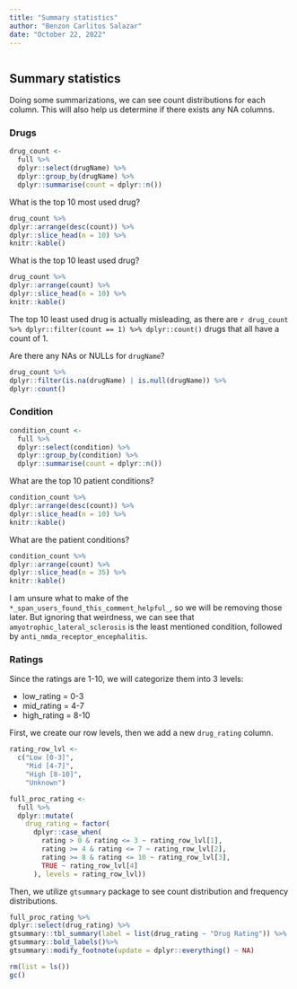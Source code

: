 ```yaml
---
title: "Summary statistics"
author: "Benzon Carlitos Salazar"
date: "October 22, 2022"
---
```


```r
```

## Summary statistics

Doing some summarizations, we can see count distributions for each column. This 
will also help us determine if there exists any NA columns.

### Drugs

```r
drug_count <-
  full %>%
  dplyr::select(drugName) %>%
  dplyr::group_by(drugName) %>%
  dplyr::summarise(count = dplyr::n())
```

What is the top 10 most used drug?

```r
drug_count %>%
dplyr::arrange(desc(count)) %>%
dplyr::slice_head(n = 10) %>%
knitr::kable()
```

What is the top 10 least used drug?

```r
drug_count %>%
dplyr::arrange(count) %>%
dplyr::slice_head(n = 10) %>%
knitr::kable()
```

The top 10 least used drug is actually misleading, as there are 
`r drug_count %>% dplyr::filter(count == 1) %>% dplyr::count()` drugs that all 
have a count of 1.

Are there any NAs or NULLs for `drugName`?

```r
drug_count %>%
dplyr::filter(is.na(drugName) | is.null(drugName)) %>%
dplyr::count()
```

### Condition

```r
condition_count <-
  full %>%
  dplyr::select(condition) %>%
  dplyr::group_by(condition) %>%
  dplyr::summarise(count = dplyr::n())
```

What are the top 10 patient conditions?

```r
condition_count %>%
dplyr::arrange(desc(count)) %>%
dplyr::slice_head(n = 10) %>%
knitr::kable()
```

What are the patient conditions?

```r
condition_count %>%
dplyr::arrange(count) %>%
dplyr::slice_head(n = 35) %>%
knitr::kable()
```

I am unsure what to make of the `*_span_users_found_this_comment_helpful_`, so 
we will be removing those later. But ignoring that weirdness, we can see that 
`amyotrophic_lateral_sclerosis` is the least mentioned condition, followed by 
`anti_nmda_receptor_encephalitis`.

### Ratings

Since the ratings are 1-10, we will categorize them into 3 levels:

* low_rating = 0-3
* mid_rating = 4-7
* high_rating = 8-10

First, we create our row levels, then we add a new `drug_rating` column.

```r
rating_row_lvl <- 
  c("Low [0-3]", 
    "Mid [4-7]", 
    "High [8-10]", 
    "Unknown")

full_proc_rating <-
  full %>%
  dplyr::mutate(
    drug_rating = factor(
      dplyr::case_when(
        rating > 0 & rating <= 3 ~ rating_row_lvl[1],
        rating >= 4 & rating <= 7 ~ rating_row_lvl[2],
        rating >= 8 & rating <= 10 ~ rating_row_lvl[3],
        TRUE ~ rating_row_lvl[4]
      ), levels = rating_row_lvl))
```

Then, we utilize `gtsummary` package to see count distribution and frequency 
distributions.

```r
full_proc_rating %>%
dplyr::select(drug_rating) %>%
gtsummary::tbl_summary(label = list(drug_rating ~ "Drug Rating")) %>%
gtsummary::bold_labels()%>%
gtsummary::modify_footnote(update = dplyr::everything() ~ NA)
```

```r
rm(list = ls())
gc()
```
